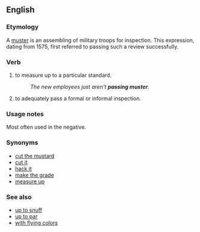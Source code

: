 ==English==

===Etymology===
A [[muster]] is an assembling of military troops for inspection.  This expression, dating from 1575, first referred to passing such a review successfully.

===Verb===
{{en-verb|inf=[[pass]] [[muster]]|passes muster|passing muster|passed muster}}

# {{idiomatic}} to measure up to a particular standard.
#:''The new employees just aren't '''passing muster'''.''
# {{idiomatic}} to adequately pass a formal or informal inspection.

===Usage notes===
Most often used in the negative.

===Synonyms===
*[[cut the mustard]]
*[[cut it]]
*[[hack it]]
*[[make the grade]]
*[[measure up]]

===See also===
*[[up to snuff]]
*[[up to par]]
*[[with flying colors]]